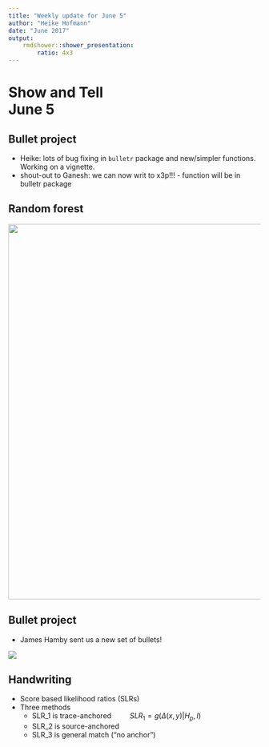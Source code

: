 ```yaml
---
title: "Weekly update for June 5"
author: "Heike Hofmann"
date: "June 2017"
output: 
    rmdshower::shower_presentation:
        ratio: 4x3
---
```



# Show and Tell <br> June 5

## Bullet project 

- Heike: lots of bug fixing in `bulletr` package and new/simpler functions. Working on a vignette.
- shout-out to Ganesh: we can now writ to x3p!!! - function will be in bulletr package 

## Random forest

<img src="images/phoenix-matches.png" width=750>

## Bullet project 

- James Hamby sent us a new set of bullets!

![](images/IMG_4839.png)


## Handwriting  

- Score based likelihood ratios (SLRs)
- Three methods
    - SLR_1 is trace-anchored $\quad\quad SLR_1 = g(\Delta(x,y)|H_p, I)$
    - SLR_2 is source-anchored
    - SLR_3 is general match ("no anchor")
